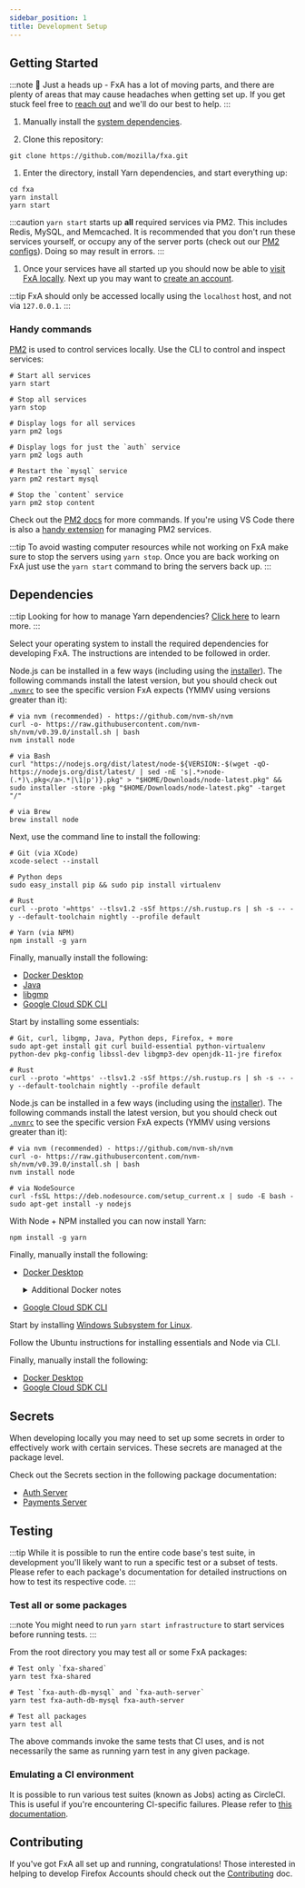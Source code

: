 ```yaml
---
sidebar_position: 1
title: Development Setup
---
```



## Getting Started

:::note
👋 Just a heads up - FxA has a lot of moving parts, and there are plenty of areas that may cause headaches when getting set up. If you get stuck feel free to [reach out](/#lets-chat) and we'll do our best to help.
:::

1. Manually install the [system dependencies](#dependencies).

1. Clone this repository:

  ```shell
  git clone https://github.com/mozilla/fxa.git
  ```

1. Enter the directory, install Yarn dependencies, and start everything up:

  ```shell
  cd fxa
  yarn install
  yarn start
  ```

  :::caution
  `yarn start` starts up **all** required services via PM2. This includes Redis, MySQL, and Memcached. It is recommended that you don't run these services yourself, or occupy any of the server ports (check out our [PM2 configs](https://github.com/search?type=code&q=repo:mozilla/fxa+filename:pm2.config.js+filename:infrastructure.config.js)). Doing so may result in errors.
  :::

1. Once your services have all started up you should now be able to [visit FxA locally](http://localhost:3030). Next up you may want to [create an account](./local-accounts).

:::tip
FxA should only be accessed locally using the `localhost` host, and not via `127.0.0.1`.
:::

### Handy commands

[PM2](https://github.com/Unitech/PM2) is used to control services locally. Use the CLI to control and inspect services:

```shell
# Start all services
yarn start

# Stop all services
yarn stop

# Display logs for all services
yarn pm2 logs

# Display logs for just the `auth` service
yarn pm2 logs auth

# Restart the `mysql` service
yarn pm2 restart mysql

# Stop the `content` service
yarn pm2 stop content
```

Check out the [PM2 docs](https://github.com/Unitech/PM2) for more commands. If you're using VS Code there is also a [handy extension](./vscode-development) for managing PM2 services.

:::tip
To avoid wasting computer resources while not working on FxA make sure to stop the servers using `yarn stop`. Once you are back working on FxA just use the `yarn start` command to bring the servers back up.
:::

## Dependencies

:::tip
Looking for how to manage Yarn dependencies? [Click here](./yarn-dependencies) to learn more.
:::

Select your operating system to install the required dependencies for developing FxA. The instructions are intended to be followed in order.

<Tabs groupId="operating-systems">
<TabItem value="mac" label="macOS" default>

Node.js can be installed in a few ways (including using the [installer](https://nodejs.org/en/download/)). The following commands install the latest version, but you should check out [`.nvmrc`](https://github.com/mozilla/fxa/blob/main/.nvmrc) to see the specific version FxA expects (YMMV using versions greater than it):

```shell
# via nvm (recommended) - https://github.com/nvm-sh/nvm
curl -o- https://raw.githubusercontent.com/nvm-sh/nvm/v0.39.0/install.sh | bash
nvm install node

# via Bash
curl "https://nodejs.org/dist/latest/node-${VERSION:-$(wget -qO- https://nodejs.org/dist/latest/ | sed -nE 's|.*>node-(.*)\.pkg</a>.*|\1|p')}.pkg" > "$HOME/Downloads/node-latest.pkg" && sudo installer -store -pkg "$HOME/Downloads/node-latest.pkg" -target "/"

# via Brew
brew install node
```

Next, use the command line to install the following:

```shell
# Git (via XCode)
xcode-select --install

# Python deps
sudo easy_install pip && sudo pip install virtualenv

# Rust
curl --proto '=https' --tlsv1.2 -sSf https://sh.rustup.rs | sh -s -- -y --default-toolchain nightly --profile default

# Yarn (via NPM)
npm install -g yarn
```

Finally, manually install the following:

- [Docker Desktop](https://docs.docker.com/desktop/mac/install/)
- [Java](https://www.java.com/en/download/)
- [libgmp](https://gmplib.org/#DOWNLOAD)
- [Google Cloud SDK CLI](https://cloud.google.com/sdk/docs/quickstart#mac)

</TabItem>
<TabItem value="ubuntu" label="Ubuntu">

Start by installing some essentials:

```shell
# Git, curl, libgmp, Java, Python deps, Firefox, + more
sudo apt-get install git curl build-essential python-virtualenv python-dev pkg-config libssl-dev libgmp3-dev openjdk-11-jre firefox

# Rust
curl --proto '=https' --tlsv1.2 -sSf https://sh.rustup.rs | sh -s -- -y --default-toolchain nightly --profile default
```

Node.js can be installed in a few ways (including using the [installer](https://nodejs.org/en/download/)). The following commands install the latest version, but you should check out [`.nvmrc`](https://github.com/mozilla/fxa/blob/main/.nvmrc) to see the specific version FxA expects (YMMV using versions greater than it):

```shell
# via nvm (recommended) - https://github.com/nvm-sh/nvm
curl -o- https://raw.githubusercontent.com/nvm-sh/nvm/v0.39.0/install.sh | bash
nvm install node

# via NodeSource
curl -fsSL https://deb.nodesource.com/setup_current.x | sudo -E bash -
sudo apt-get install -y nodejs
```

With Node + NPM installed you can now install Yarn:

```shell
npm install -g yarn
```

Finally, manually install the following:

- [Docker Desktop](https://docs.docker.com/engine/install/ubuntu/)
  <details>
    <summary>Additional Docker notes</summary>
    Docker commands require sudo, to avoid it, follow steps below:

    Add the `docker` group if it doesn't already exist:

    ```shell
    sudo groupadd docker
    ```

    Add the connected user `$USER` to the `docker` group

    ```shell
    sudo gpasswd -a $USER docker
    ```

    Restart the `docker` daemon

    ```shell
    sudo service docker restart
    ```
  </details>
- [Google Cloud SDK CLI](https://cloud.google.com/sdk/docs/quickstart#deb)

</TabItem>
<TabItem value="win" label="Windows">

Start by installing [Windows Subsystem for Linux](https://docs.microsoft.com/en-ca/windows/wsl/).

Follow the Ubuntu instructions for installing essentials and Node via CLI.

Finally, manually install the following:

- [Docker Desktop](https://docs.docker.com/desktop/windows/install/)
- [Google Cloud SDK CLI](https://cloud.google.com/sdk/docs/quickstart#windows)

</TabItem>
</Tabs>

## Secrets

When developing locally you may need to set up some secrets in order to effectively work with certain services. These secrets are managed at the package level.

Check out the Secrets section in the following package documentation:

- [Auth Server](#UPDATE-ME)
- [Payments Server](#UPDATE-ME)

## Testing

:::tip
While it is possible to run the entire code base's test suite, in development you'll likely want to run a specific test or a subset of tests. Please refer to each package's documentation for detailed instructions on how to test its respective code.
:::

### Test all or some packages

:::note
You might need to run `yarn start infrastructure` to start services before running tests.
:::

From the root directory you may test all or some FxA packages:

```shell
# Test only `fxa-shared`
yarn test fxa-shared

# Test `fxa-auth-db-mysql` and `fxa-auth-server`
yarn test fxa-auth-db-mysql fxa-auth-server

# Test all packages
yarn test all
```

The above commands invoke the same tests that CI uses, and is not necessarily the same as running yarn test in any given package.

### Emulating a CI environment

It is possible to run various test suites (known as Jobs) acting as CircleCI. This is useful if you're encountering CI-specific failures. Please refer to [this documentation](#UPDATE-ME).

## Contributing

If you've got FxA all set up and running, congratulations! Those interested in helping to develop Firefox Accounts should check out the [Contributing](https://github.com/mozilla/fxa/blob/main/CONTRIBUTING.md) doc.
